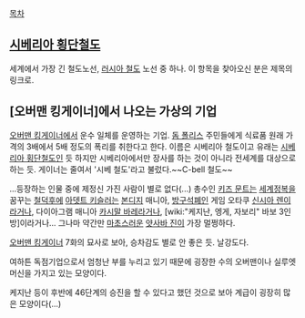 [[목차]]


== [[시베리아 횡단철도]] ==
세계에서 가장 긴 철도노선, [[러시아 철도]] 노선 중 하나. 이 항목을 찾아오신 분은 제목의 링크로.


== [오버맨 킹게이너]에서 나오는 가상의 기업 ==
[[오버맨 킹게이너]]에서 운수 일체를 운영하는 기업. [[돔 폴리스]] 주민들에게 식료품 원래 가격의 3배에서 5배 정도의 폭리를 취한다고 한다. 이름은 시베리아 철도이고 유래는 [[시베리아 횡단철도]]인 듯 하지만 시베리아에서만 장사를 하는 것이 아니라 전세계를 대상으로 하는 듯. 게이너는 줄여서 '시베 철도'라고 불렀다.~~C-bell 철도~~

...등장하는 인물 중에 제정신 가진 사람이 별로 없다(...) 총수인 [[키즈 문트]]는 [[세계정복]]을 꿈꾸는 [[철덕후]]에 [[아뎃트 키슬러]]는 [[본디지]] 매니아, [[방구석폐인]] 게임 오타쿠 [[신시아 렌]]이라거나, 다이아그램 매니아 [[카시말 바레]]라거나, [wiki:"케지난, 엥게, 자보리" 바보 3인방]이라거나... 그나마 약간만 [[마초]]스러운 [[얏사바 진]]이 가장 멀쩡하다.

[[오버맨 킹게이너]] 7화의 묘사로 보아, 승차감도 별로 안 좋은 듯. 날강도다.

여하튼 독점기업으로서 엄청난 부를 누리고 있기 때문에 굉장한 수의 오버맨이나 실루엣 머신을 가지고 있는 모양이다.

케지난 등이 후반에  46단계의 승진을 할 수 있다고 했던 것으로 보아 계급이 굉장히 많은 모양이다(...)
